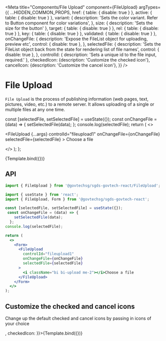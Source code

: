 
<Meta
  title="Components/File Upload"
  component={FileUpload}
  argTypes={{
    ...HIDDEN_COMMON_PROPS,
    href: { table: { disable: true } },
    active: { table: { disable: true } },
    variant: {
      description:
        'Sets the color variant. Refer to Button component for color variations',
    },
    size: { description: 'Sets the size for the button' },
    target: { table: { disable: true } },
    rel: { table: { disable: true } },
    key: { table: { disable: true } },
    validated: { table: { disable: true } },
    onChangeFile: {
      description: 'Expose the FileList object for uploading, preview etc',
      control: { disable: true },
    },
     selectedFile: {
      description: 'Sets the FileList object back from the state for rendering list of file names',
      control: { disable: true },
    },
    controlId: { description: 'Sets a unique id to the file input, required.' },
    checkedIcon: {description: 'Customize the checked icon'},
    cancelIcon: {description: 'Customize the cancel icon'},
  }}
/>

# File Upload

`File Upload` is the process of publishing information (web pages, text, pictures, video, etc.) to a remote server. It allows uploading of a single or multiple files at any one time.

  const [selectedFile, setSelectedFile] = useState({});
  const onChangeFile = (data) => {
    setSelectedFile(data);
  };
  console.log(selectedFile);
  return (
    <>
      <Form>
        <FileUpload
          {...args}
          controlId="fileupload1"
          onChangeFile={onChangeFile}
          selectedFile={selectedFile}
        >
          <i className="bi bi-upload me-2"></i>Choose a file
        </FileUpload>
      </Form>
    </>
  );
};

<Canvas>
  <Story name="Default">{Template.bind({})}</Story>
</Canvas>

## API

```jsx
import { FileUpload } from '@govtechsg/sgds-govtech-react/FileUpload'; 
```

<ArgsTable story="Default" />

```jsx
import { useState } from 'react';
import { FileUpload, Form } from '@govtechsg/sgds-govtech-react';

const [selectedFile, setSelectedFile] = useState({});
 const onChangeFile = (data) => {
    setSelectedFile(data);
  };
console.log(selectedFile);

return (
  <>
    <Form>
      <FileUpload
        controlId="fileupload1"
        onChangeFile={onChangeFile}
        selectedFile={selectedFile}
      >
        <i className="bi bi-upload me-2"></i>Choose a file
      </FileUpload>
    </Form>
  </>
);
```
## Customize the checked and cancel icons 

Change up the default checked and cancel icons by passing in icons of your choice 


<Canvas>
  <Story name="Custom Icons" args={{cancelIcon: <i className="bi bi-x-octagon"></i>, checkedIcon: <i className="bi bi-check2-circle"></i>}}>{Template.bind({})}</Story>
</Canvas>